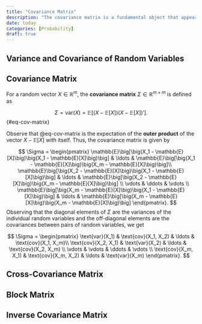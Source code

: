 ```yaml
---
title: "Covariance Matrix"
description: "The covariance matrix is a fundamental object that appears frequently in econometrics. I review its definition and properties."
date: today
categories: [Probability]
draft: true
---
```


## Variance and Covariance of Random Variables 

## Covariance Matrix
For a random vector $X \in \mathbb{R}^m$, the **covariance matrix** $\Sigma \in \mathbb{R}^{m \times m}$ is defined as  

$$
\Sigma = \text{var}(X) = \mathbb{E}\big[\big(X - \mathbb{E}[X]\big)\big(X - \mathbb{E}[X]\big)'\big].
$${#eq-cov-matrix}

Observe that @eq-cov-matrix is the expectation of the **outer product** of the vector $X - \mathbb{E}[X]$ with itself. Thus, the covariance matrix is given by

$$
\Sigma = \begin{pmatrix} \mathbb{E}\big[\big(X_1 - \mathbb{E}[X]\big)\big(X_1 - \mathbb{E}[X]\big)\big] & \ldots & \mathbb{E}\big[\big(X_1 - \mathbb{E}[X]\big)\big(X_m - \mathbb{E}[X]\big)\big]\\
\mathbb{E}\big[\big(X_2 - \mathbb{E}[X]\big)\big(X_1 - \mathbb{E}[X]\big)\big] & \ldots & 
\mathbb{E}\big[\big(X_2 - \mathbb{E}[X]\big)\big(X_m - \mathbb{E}[X]\big)\big] \\
\vdots & \ddots & \vdots \\
\mathbb{E}\big[\big(X_m - \mathbb{E}[X]\big)\big(X_1 - \mathbb{E}[X]\big)\big] & \ldots & \mathbb{E}\big[\big(X_m - \mathbb{E}[X]\big)\big(X_m - \mathbb{E}[X]\big)\big]
\end{pmatrix}.
$$
Observing that the diagonal elements of $\Sigma$ are the variances of the individual random variables and the off-diagonal elements are the covariances between pairs of random variables, we get

$$
\Sigma = \begin{pmatrix} \text{var}(X_1) & \text{cov}(X_1, X_2) & \ldots & \text{cov}(X_1, X_m)\\
\text{cov}(X_2, X_1) & \text{var}(X_2) & \ldots & \text{cov}(X_2, X_m) \\
\vdots & \vdots & \ddots & \vdots \\
\text{cov}(X_m, X_1) & \text{cov}(X_m, X_2) & \ldots & \text{var}(X_m)
\end{pmatrix}.
$$

## Cross-Covariance Matrix 

## Block Matrix

## Inverse Covariance Matrix

